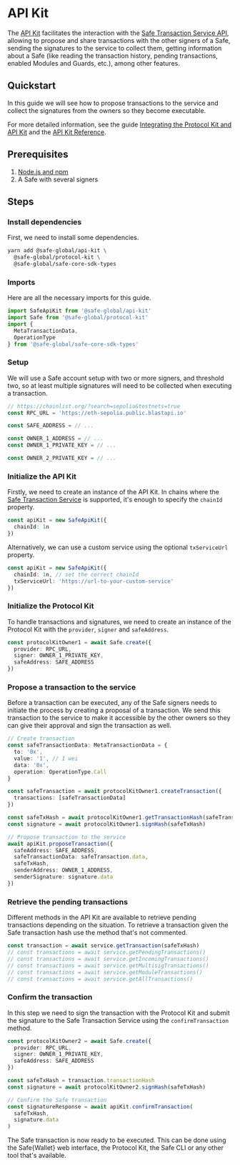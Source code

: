 
# API Kit

The [API Kit](https://github.com/safe-global/safe-core-sdk/tree/main/packages/api-kit) facilitates the interaction with the [Safe Transaction Service API](https://github.com/safe-global/safe-transaction-service), allowing to propose and share transactions with the other signers of a Safe, sending the signatures to the service to collect them, getting information about a Safe (like reading the transaction history, pending transactions, enabled Modules and Guards, etc.), among other features.

<Grid item mt={3}>
  <CustomCard
    title={'@safe-global/api-kit'}
    description={''}
    url={'https://www.npmjs.com/package/@safe-global/api-kit'}
  />
</Grid>

## Quickstart

In this guide we will see how to propose transactions to the service and collect the signatures from the owners so they become executable.

For more detailed information, see the guide [Integrating the Protocol Kit and API Kit](https://github.com/safe-global/safe-core-sdk/blob/main/guides/integrating-the-safe-core-sdk.md) and the [API Kit Reference](./api-kit/reference.md).

## Prerequisites

1. [Node.js and npm](https://docs.npmjs.com/downloading-and-installing-node-js-and-npm)
2. A Safe with several signers

## Steps

<Steps>

  ### Install dependencies

  First, we need to install some dependencies.

  ```bash
  yarn add @safe-global/api-kit \
    @safe-global/protocol-kit \
    @safe-global/safe-core-sdk-types
  ```

  ### Imports

  Here are all the necessary imports for this guide.

  ```typescript
  import SafeApiKit from '@safe-global/api-kit'
  import Safe from '@safe-global/protocol-kit'
  import {
    MetaTransactionData,
    OperationType
  } from '@safe-global/safe-core-sdk-types'
  ```

  ### Setup

  We will use a Safe account setup with two or more signers, and threshold two, so at least multiple signatures will need to be collected when executing a transaction.

  ```typescript
  // https://chainlist.org/?search=sepolia&testnets=true
  const RPC_URL = 'https://eth-sepolia.public.blastapi.io'

  const SAFE_ADDRESS = // ...

  const OWNER_1_ADDRESS = // ...
  const OWNER_1_PRIVATE_KEY = // ...

  const OWNER_2_PRIVATE_KEY = // ...
  ```

  ### Initialize the API Kit

  Firstly, we need to create an instance of the API Kit. In chains where the [Safe Transaction Service](../core-api/transaction-service-overview.mdx) is supported, it's enough to specify the `chainId` property.

  ```typescript
  const apiKit = new SafeApiKit({
    chainId: 1n
  })
  ```

  Alternatively, we can use a custom service using the optional `txServiceUrl` property.

  ```typescript
  const apiKit = new SafeApiKit({
    chainId: 1n, // set the correct chainId
    txServiceUrl: 'https://url-to-your-custom-service'
  })
  ```

  ### Initialize the Protocol Kit

  To handle transactions and signatures, we need to create an instance of the Protocol Kit with the `provider`, `signer` and `safeAddress`.

  ```typescript
  const protocolKitOwner1 = await Safe.create({
    provider: RPC_URL,
    signer: OWNER_1_PRIVATE_KEY,
    safeAddress: SAFE_ADDRESS
  })
  ```

  ### Propose a transaction to the service

  Before a transaction can be executed, any of the Safe signers needs to initiate the process by creating a proposal of a transaction. We send this transaction to the service to make it accessible by the other owners so they can give their approval and sign the transaction as well.

  ```typescript
  // Create transaction
  const safeTransactionData: MetaTransactionData = {
    to: '0x',
    value: '1', // 1 wei
    data: '0x',
    operation: OperationType.Call
  }

  const safeTransaction = await protocolKitOwner1.createTransaction({
    transactions: [safeTransactionData]
  })

  const safeTxHash = await protocolKitOwner1.getTransactionHash(safeTransaction)
  const signature = await protocolKitOwner1.signHash(safeTxHash)

  // Propose transaction to the service
  await apiKit.proposeTransaction({
    safeAddress: SAFE_ADDRESS,
    safeTransactionData: safeTransaction.data,
    safeTxHash,
    senderAddress: OWNER_1_ADDRESS,
    senderSignature: signature.data
  })
  ```

  ### Retrieve the pending transactions

  Different methods in the API Kit are available to retrieve pending transactions depending on the situation. To retrieve a transaction given the Safe transaction hash use the method that's not commented.

  ```typescript
  const transaction = await service.getTransaction(safeTxHash)
  // const transactions = await service.getPendingTransactions()
  // const transactions = await service.getIncomingTransactions()
  // const transactions = await service.getMultisigTransactions()
  // const transactions = await service.getModuleTransactions()
  // const transactions = await service.getAllTransactions()
  ```

  ### Confirm the transaction

  In this step we need to sign the transaction with the Protocol Kit and submit the signature to the Safe Transaction Service using the `confirmTransaction` method.

  ```typescript
  const protocolKitOwner2 = await Safe.create({
    provider: RPC_URL,
    signer: OWNER_1_PRIVATE_KEY,
    safeAddress: SAFE_ADDRESS
  })

  const safeTxHash = transaction.transactionHash
  const signature = await protocolKitOwner2.signHash(safeTxHash)

  // Confirm the Safe transaction
  const signatureResponse = await apiKit.confirmTransaction(
    safeTxHash,
    signature.data
  )
  ```

  The Safe transaction is now ready to be executed. This can be done using the Safe\{Wallet\} web interface, the Protocol Kit, the Safe CLI or any other tool that's available.

</Steps>
